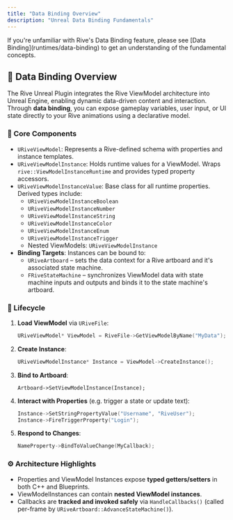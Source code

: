 ```yaml
---
title: "Data Binding Overview"
description: "Unreal Data Binding Fundamentals"
---
```


<Note>
  If you're unfamiliar with Rive's Data Binding feature, please see [Data Binding](runtimes/data-binding) to get an understanding of the fundamental concepts.
</Note>

## 🔧 Data Binding Overview

The Rive Unreal Plugin integrates the Rive ViewModel architecture into Unreal Engine, enabling dynamic data-driven content and interaction. Through **data binding**, you can expose gameplay variables, user input, or UI state directly to your Rive animations using a declarative model.

### 🔩 Core Components

- `URiveViewModel`: Represents a Rive-defined schema with properties and instance templates.
- `URiveViewModelInstance`: Holds runtime values for a ViewModel. Wraps `rive::ViewModelInstanceRuntime` and provides typed property accessors.
- `URiveViewModelInstanceValue`: Base class for all runtime properties. Derived types include:
  - `URiveViewModelInstanceBoolean`
  - `URiveViewModelInstanceNumber`
  - `URiveViewModelInstanceString`
  - `URiveViewModelInstanceColor`
  - `URiveViewModelInstanceEnum`
  - `URiveViewModelInstanceTrigger`
  - Nested ViewModels: `URiveViewModelInstance`
- **Binding Targets**: Instances can be bound to:
  - `URiveArtboard` – sets the data context for a Rive artboard and it's associated state machine.
  - `FRiveStateMachine` – synchronizes ViewModel data with state machine inputs and outputs and binds it to the state machine's artboard.

### 🔄 Lifecycle

1. **Load ViewModel** via `URiveFile`:

   ```cpp
   URiveViewModel* ViewModel = RiveFile->GetViewModelByName("MyData"); 
   ```
2. **Create Instance**:

   ```cpp
   URiveViewModelInstance* Instance = ViewModel->CreateInstance(); 
   ```
3. **Bind to Artboard**:

   ```
   Artboard->SetViewModelInstance(Instance);
   ```
4. **Interact with Properties** (e.g. trigger a state or update text):

   ```cpp
   Instance->SetStringPropertyValue("Username", "RiveUser");
   Instance->FireTriggerProperty("Login"); 
   ```
5. **Respond to Changes**:

   ```cpp
   NameProperty->BindToValueChange(MyCallback); 
   ```

### ⚙️ Architecture Highlights

- Properties and ViewModel Instances expose **typed getters/setters** in both C\+\+ and Blueprints.
- ViewModelInstances can contain **nested ViewModel instances**.
- Callbacks are **tracked and invoked safely** via `HandleCallbacks()` (called per-frame by `URiveArtboard::AdvanceStateMachine()`).